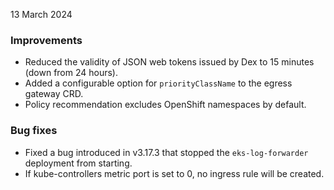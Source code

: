 13 March 2024

### Improvements

* Reduced the validity of JSON web tokens issued by Dex to 15 minutes (down from 24 hours).
* Added a configurable option for `priorityClassName` to the egress gateway CRD.
* Policy recommendation excludes OpenShift namespaces by default.

### Bug fixes

* Fixed a bug introduced in v3.17.3 that stopped the `eks-log-forwarder` deployment from starting.
* If kube-controllers metric port is set to 0, no ingress rule will be created.

